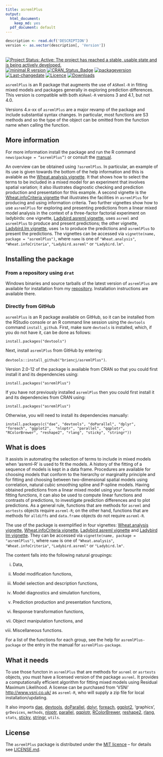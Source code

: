 ```yaml
---
title: asremlPlus
output:
  html_document:
    keep_md: yes
  pdf_document: default
---
```


```r
description <- read.dcf('DESCRIPTION')
version <- as.vector(description[, 'Version'])
```

 ⁠<!-- badges: start -->⁠ 
[![Project Status: Active:  The project has reached a stable, usable state and is being actively developed.](http://www.repostatus.org/badges/latest/active.svg)](http://www.repostatus.org/#active)
[![minimal R version](https://img.shields.io/badge/R%3E%3D-3.5.0-6666ff.svg)](https://cran.r-project.org/)
[![CRAN_Status_Badge](http://www.r-pkg.org/badges/version/asremlPlus)](https://cran.r-project.org/package=asremlPlus)
[![packageversion](https://img.shields.io/badge/Package%20version-`r gsub('-', '--', version)`-orange.svg?style=flat-square)](/commits/master)
[![Last-changedate](https://img.shields.io/badge/last%20change-`r gsub('-', '--', Sys.Date())`-yellowgreen.svg)](/commits/master)
[![Licence](https://img.shields.io/github/license/mashape/apistatus.svg)](http://choosealicense.com/licenses/mit/)
[![Downloads](https://cranlogs.r-pkg.org/badges/last-week/asremlPlus)](commits/master)
<!-- badges: end -->

`asremlPlus` is an R package that augments the use of `ASReml-R` in fitting mixed models and packages generally in exploring prediction differences. This version is compatible with both `ASReml-R` versions 3 and 4.1, but not 4.0.

Versions 4.x-xx of `asremlPlus` are a major revamp of the package and include substantial syntax changes. In particular, most functions are S3 methods and so the type of the object can be omitted from the function name when calling the function.  

## More information

For more information install the package and run the R command `news(package = “asremlPlus”)` or consult the [manual](./vignettes/asremlPlus-manual.pdf). 

An overview can be obtained using `?asremlPlus`. In particular, an example of its use is given towards the bottom of the help information and this is avalable as the [Wheat.analysis vignette](./vignettes/Wheat.analysis.pdf). It that shows how to select the terms to be included in a mixed model for an experiment that involves spatial variation; it also illustrates diagnostic checking and prediction production and presentation for this example. A second vignette is the [Wheat.infoCriteria vignette](./vignettes/Wheat.infoCriteria.pdf) that illustrates the facilities in `asremlPlus` for producing and using information criteria. Two further vignettes show how to use `asremlPlus` for exploring and presenting predictions from a linear mixed model analysis in the context of a three-factor factorial experiment on ladybirds: one vignette, [Ladybird.asreml vignette](./vignettes/Ladybird.asreml.pdf), uses `asreml` and `asremlPlus` to produce and present  predictions; the other vignette, [Ladybird.lm vignette](./vignettes/Ladybird.asreml.pdf), uses `lm` to produce the predictions and `asremlPlus` to present the predictions. The vignettes can be accessed via `vignette(name, package = "asremlPlus")`, where `name` is one of `"Wheat.analysis"`, `"Wheat.infoCriteria"`, `"Ladybird.asreml"` or `"Ladybird.lm"`.

## Installing the package

### From a repository using `drat`

Windows binaries and source tarballs of the latest version of `asremlPlus` are available for installation from my [repository](http://chris.brien.name/rpackages). Installation instructions are available there.

### Directly from  GitHub

`asremlPlus` is an R package available on GitHub, so it can be installed from the RStudio console or an R command line session using the `devtools` command `install_github`. First, make sure `devtools` is installed, which, if you do not have it, can be done as follows:

`install.packages("devtools")`

Next, install `asremlPlus` from GitHub by entering:

`devtools::install_github("briencj/asremlPlus")`.

Version 2.0-12 of the package is available from CRAN so that you could first install it and its dependencies using:

`install.packages("asremlPlus")`

If you have not previously installed `asremlPlus` then you could first install it and its dependencies from CRAN using:

`install.packages("asremlPlus")`

Otherwise, you will need to install its dependencies manually:

`install.packages(c("dae", "devtools", "doParallel", "dplyr", "foreach", "ggplot2", 
"nloptr", "parallel", "qqplotr", `
`"RColorBrewer", "reshape2", "rlang", "sticky", "stringr"))`

## What is does

It assists in automating the selection of terms to include in mixed models when 'asreml-R' is used to fit the models. A history of the fitting of a sequence of models is kept in a data frame. Procedures are available for choosing models that conform to the hierarchy or marginality principle and for fitting and choosing between two-dimensional spatial models using correlation, natural cubic smoothing spline and P-spline models. Having obtained predictions from a linear mixed model using your favourite model fitting functions, it can also be used to compute linear functions and contrasts of predictions, to investigate prediction differences and to plot predictions. As a general rule, functions that are methods for `asreml` and `asrtests` objects require `asreml-R`; on the other hand, functions that are methods for `alldiffs` and `data.frame` objects do not require `asreml-R`.

The use of the package is exemplified in four vignettes: [Wheat.analysis vignette](./vignettes/Wheat.analysis.pdf), [Wheat.infoCriteria vignette](./vignettes/Wheat.infoCriteria.pdf), [Ladybird asreml vignette](./vignettes/Ladybird.asreml.pdf) and [Ladybird lm vignette](./vignettes/Ladybird.asreml.pdf). They can be accessed via `vignette(name, package = "asremlPlus")`, where `name` is one of `"Wheat.analysis"`, `"Wheat.infoCriteria"`, `"Ladybird.asreml"` or `"Ladybird.lm"`.

The content falls into the following natural groupings: 

(i) Data, 

(ii) Model modification functions, 

(iii) Model selection and description functions, 

(iv) Model diagnostics and simulation functions, 

(v) Prediction production and presentation functions, 

(vi) Response transformation functions, 

(vii) Object manipulation functions, and 

(viii) Miscellaneous functions. 

For a list of the functions for each group, see the help for `asremlPlus-package` or the entry in the manual for `asremlPlus-package`.  
  
## What it needs  
  
To use those functon in `asremlPlus` that are methods for `asreml` or `asrtests` objects, you must have a licensed version of the package `asreml`. It provides a computationally efficient algorithm for fitting mixed models using Residual Maximum Likelihood. A license can be purchased from 'VSNi' <http://www.vsni.co.uk/> as `asreml-R`, who will supply a zip file for local installation/updating.
  
  It also imports [dae](<https://CRAN.R-project.org/package=dae>), 
[devtools](<https://CRAN.R-project.org/package=devtools>), 
[doParallel](<https://CRAN.R-project.org/package=doParallel>), [dplyr](<https://CRAN.R-project.org/package=dplyr>), [foreach](<https://CRAN.R-project.org/package=foreach>), [ggplot2](<https://CRAN.R-project.org/package=ggplot2>), 
'graphics',
`grDevices`, 
`methods`, 
[nloptr](<https://CRAN.R-project.org/package=nloptr>), 
[parallel](<https://CRAN.R-project.org/package=parallel>), 
[qqplotr](<https://CRAN.R-project.org/package=qqplotr>), 
[RColorBrewer](<https://CRAN.R-project.org/package=RColorBrewer>), 
[reshape2](<https://CRAN.R-project.org/package=reshape>), 
[rlang](<https://CRAN.R-project.org/package=rlang>), 
`stats`, 
[sticky](<https://CRAN.R-project.org/package=sticky>), 
[stringr](<https://CRAN.R-project.org/package=stringr>), 
`utils`.

## License

The `asremlPlus` package is distributed under the [MIT licence](<https://opensource.org/licenses/MIT>) -- for details see [LICENSE.md](https://github.com/briencj/asremlPlus/blob/master/LICENSE.md).
